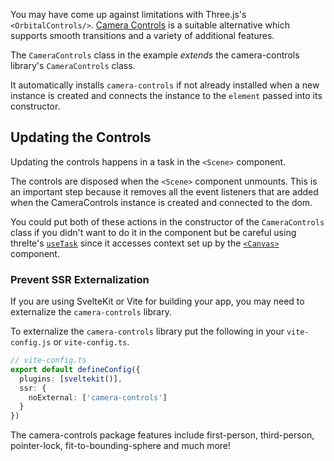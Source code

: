 You may have come up against limitations with Three.js's `<OrbitalControls/>`.
[Camera Controls](https://github.com/yomotsu/camera-controls) is a suitable alternative
which supports smooth transitions and a variety of additional features.

<Example path="camera/camera-controls" />

The `CameraControls` class in the example _extends_ the camera-controls library's
`CameraControls` class.

It automatically installs `camera-controls` if not already installed when a new instance is created and connects the instance to the `element` passed into its constructor.

## Updating the Controls

Updating the controls happens in a task in the `<Scene>` component.

The controls are disposed when the `<Scene>` component unmounts. This is an important step because it removes all the event listeners that are added when the CameraControls instance is created and connected to the dom.

You could put both of these actions in the constructor of the `CameraControls` class if you didn't want to do it in the component but be careful using threlte's [`useTask`](/docs/reference/core/use-task) since it accesses context set up by the [`<Canvas>`](/docs/reference/core/canvas) component.

### Prevent SSR Externalization

If you are using SvelteKit or Vite for building your app, you may need to externalize the `camera-controls` library.

To externalize the `camera-controls` library put the following in your `vite-config.js` or `vite-config.ts`.

```typescript {4-6}+
// vite-config.ts
export default defineConfig({
  plugins: [sveltekit()],
  ssr: {
    noExternal: ['camera-controls']
  }
})
```

<Tip type="info">
  The camera-controls package features include first-person, third-person, pointer-lock,
  fit-to-bounding-sphere and much more!
</Tip>
